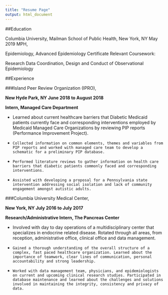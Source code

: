 ```yaml
---
title: "Resume Page"
output: html_document
---
```


##Education


Columbia University, Mailman School of Public Health, New York, NY	May 2019
MPH, 

Epidemiology, Advanced Epidemiology Certificate
Relevant Coursework: 

Research Data Coordination, Design and Conduct of Observational Epidemiology


##Experience

###Island Peer Review Organization (IPRO), 

**New Hyde Park, NY June 2018 to August 2018**

**Intern, Managed Care Department**

*   Learned about current     healthcare barriers that Diabetic Medicaid patients currently face and corresponding interventions employed by Medicaid Managed Care Organizations by reviewing PIP reports (Performance Improvement Project).
*	  Collected information on common elements, themes and variables from PIP reports and worked with managed care team to develop a schematic for a preliminary PIP database. 
*	  Performed literature reviews to gather information on health care barriers that diabetic patients commonly faced and corresponding interventions.
*	  Assisted with developing a proposal for a Pennsylvania state intervention addressing social isolation and lack of community engagement amongst autistic adults.

###Columbia University Medical Center, 

**New York, NY July 2016 to July 2017**

**Research/Administrative Intern, The Pancreas Center**

*   Involved with day to day operations of a multidisciplinary center that specializes in endocrine related disease. Rotated through all areas, from reception, administrative office, clinical office and data management. 
*	  Gained a thorough understanding of the overall structure of a complex, fast paced healthcare organization. Learned about the importance of teamwork, clear lines of communication, personal accountability and strong leadership. 
*	  Worked with data management team, physicians, and epidemiologists on current and upcoming clinical research studies. Participated in database maintenance and learned about the challenges and solutions involved in maintaining the integrity, consistency and privacy of data. 
